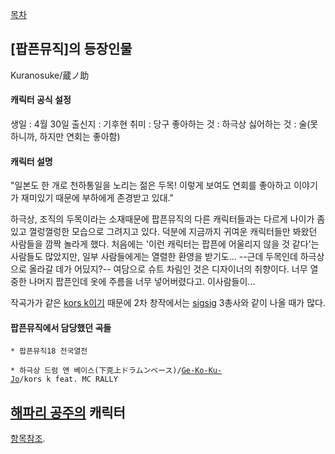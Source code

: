 [[목차]]

== [팝픈뮤직]의 등장인물 ==
Kuranosuke/蔵ノ助
==== 캐릭터 공식 설정 ====
생일 : 4월 30일
출신지 : 기후현
취미 : 당구
좋아하는 것 : 하극상
싫어하는 것 : 술(못하니까, 하지만 연회는 좋아함)

==== 캐릭터 설명 ==== 
"일본도 한 개로 천하통일을 노리는 젊은 두목! 이렇게 보여도 연회를 좋아하고 이야기가 재미있기 때문에 부하에게 존경받고 있대."

하극상, 조직의 두목이라는 소재때문에 팝픈뮤직의 다른 캐릭터들과는 다르게 나이가 좀 있고 껄렁껄렁한 모습으로 그려지고 있다. 덕분에 지금까지 귀여운 캐릭터들만 봐왔던 사람들을 깜짝 놀라게 했다. 처음에는 '이런 캐릭터는 팝픈에 어울리지 않을 것 같다'는 사람들도 많았지만, 일부 사람들에게는 열렬한 환영을 받기도... --근데 두목인데 하극상으로 올라갈 데가 어딨지?--
여담으로 슈트 차림인 것은 디자이너의 취향이다. 너무 열중한 나머지 팝픈인데 옷에 주름을 너무 넣어버렸다고. 이사람들이...

작곡가가 같은 [[kors k]]이기 때문에 2차 창작에서는 [[sigsig]] 3총사와 같이 나올 때가 많다.

==== 팝픈뮤직에서 담당했던 곡들 ====
 * 팝픈뮤직18 전국열전
 {{{#!html
<iframe title="YouTube video player" class="youtube-player" type="text/html" width="480" height="390" src="http://www.youtube.com/embed/78pyIW4LipU" frameborder="0" allowFullScreen></iframe>
}}}

 * 하극상 드럼 앤 베이스(下克上ドラムンベース)/[[Ge-Ko-Ku-Jo]]/kors k feat. MC RALLY

== [[해파리 공주]]의 캐릭터 ==
[[해파리 공주#s-2.2|항목참조]].
